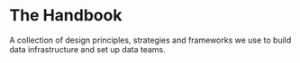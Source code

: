 # The Handbook

A collection of design principles, strategies and frameworks we use to build data infrastructure and set up data teams.
